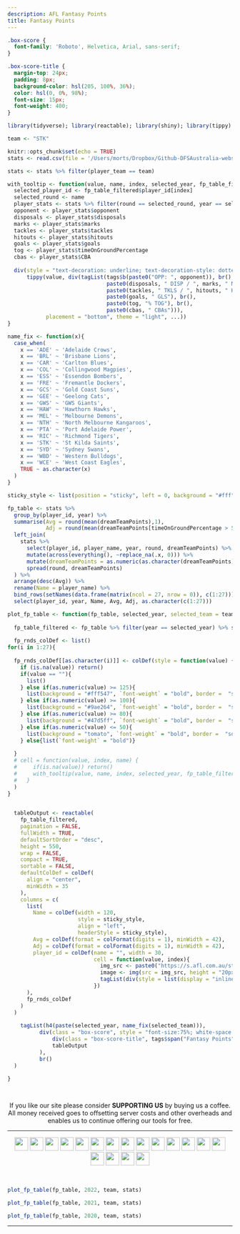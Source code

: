 ```yaml
---
description: AFL Fantasy Points
title: Fantasy Points
---
```


```css
.box-score {
  font-family: 'Roboto', Helvetica, Arial, sans-serif;
}

.box-score-title {
  margin-top: 24px;
  padding: 8px;
  background-color: hsl(205, 100%, 36%);
  color: hsl(0, 0%, 98%);
  font-size: 15px;
  font-weight: 400;
}

```

```r
library(tidyverse); library(reactable); library(shiny); library(tippy)

team <- "STK"

knitr::opts_chunk$set(echo = TRUE)
stats <- read.csv(file = '/Users/morts/Dropbox/Github-DFSAustralia-website/database/database-files/afl-database-2022.csv', stringsAsFactors = FALSE)

stats <- stats %>% filter(player_team == team)

with_tooltip <- function(value, name, index, selected_year, fp_table_filtered, stats, ...) {
  selected_player_id <- fp_table_filtered$player_id[index]
  selected_round <- name
  player_stats <- stats %>% filter(round == selected_round, year == selected_year, player_id == selected_player_id)
  opponent <- player_stats$opponent
  disposals <- player_stats$disposals
  marks <- player_stats$marks
  tackles <- player_stats$tackles
  hitouts <- player_stats$hitouts
  goals <- player_stats$goals
  tog <- player_stats$timeOnGroundPercentage
  cbas <- player_stats$CBA
  
  div(style = "text-decoration: underline; text-decoration-style: dotted; cursor: cursor",
      tippy(value, div(tagList(tags$b(paste0("OPP: ", opponent)), br(),
                               paste0(disposals, " DISP / ", marks, " MKS"), br(),
                               paste0(tackles, " TKLS / ", hitouts, " HOS"), br(),
                               paste0(goals, " GLS"), br(),
                               paste0(tog, "% TOG"), br(),
                               paste0(cbas, " CBAs"))), 
            placement = "bottom", theme = "light", ...))
}

name_fix <- function(x){
  case_when(
    x == 'ADE' ~ 'Adelaide Crows',
    x == 'BRL' ~ 'Brisbane Lions',
    x == 'CAR' ~ 'Carlton Blues',
    x == 'COL' ~ 'Collingwood Magpies',
    x == 'ESS' ~ 'Essendon Bombers',
    x == 'FRE' ~ 'Fremantle Dockers',
    x == 'GCS' ~ 'Gold Coast Suns',
    x == 'GEE' ~ 'Geelong Cats',
    x == 'GWS' ~ 'GWS Giants',  
    x == 'HAW' ~ 'Hawthorn Hawks',
    x == 'MEL' ~ 'Melbourne Demons',
    x == 'NTH' ~ 'North Melbourne Kangaroos',
    x == 'PTA' ~ 'Port Adelaide Power',
    x == 'RIC' ~ 'Richmond Tigers',
    x == 'STK' ~ 'St Kilda Saints',
    x == 'SYD' ~ 'Sydney Swans',
    x == 'WBD' ~ 'Western Bulldogs',
    x == 'WCE' ~ 'West Coast Eagles',
    TRUE ~ as.character(x)
  )
}

sticky_style <- list(position = "sticky", left = 0, background = "#fff", zIndex = 1, borderRight = "1px solid #eee")

fp_table <- stats %>%
  group_by(player_id, year) %>%
  summarise(Avg = round(mean(dreamTeamPoints),1),
            Adj = round(mean(dreamTeamPoints[timeOnGroundPercentage > 50]),1)) %>%
  left_join(
    stats %>%
      select(player_id, player_name, year, round, dreamTeamPoints) %>%
      mutate(across(everything(), ~replace_na(.x, 0))) %>%
      mutate(dreamTeamPoints = as.numeric(as.character(dreamTeamPoints))) %>%
      spread(round, dreamTeamPoints)
  ) %>%
  arrange(desc(Avg)) %>%
  rename(Name = player_name) %>%
  bind_rows(setNames(data.frame(matrix(ncol = 27, nrow = 0)), c(1:27))) %>%
  select(player_id, year, Name, Avg, Adj, as.character(c(1:27)))

plot_fp_table <- function(fp_table, selected_year, selected_team = team, stats){
  
  fp_table_filtered <- fp_table %>% filter(year == selected_year) %>% select(- year)
  
  fp_rnds_colDef <- list()
for(i in 1:27){
  
  fp_rnds_colDef[[as.character(i)]] <- colDef(style = function(value) {
    if (is.na(value)) return()
    if(value == ""){
      list()
    } else if(as.numeric(value) >= 125){
      list(background = "#fff547", `font-weight` = "bold", border =  "solid 1px", `border-color` = "white")
    } else if(as.numeric(value) >= 100){
      list(background = "#9ae264", `font-weight` = "bold", border =  "solid 1px", `border-color` = "white")
    } else if(as.numeric(value) >= 80){
      list(background = "#47d5ff", `font-weight` = "bold", border =  "solid 1px", `border-color` = "white")
    } else if(as.numeric(value) <= 50){
      list(background = "tomato", `font-weight` = "bold", border =  "solid 1px", `border-color` = "white", color = "white")
    } else{list(`font-weight` = "bold")}
    
  }
  # cell = function(value, index, name) {
  #     if(is.na(value)) return()
  #     with_tooltip(value, name, index, selected_year, fp_table_filtered, stats)
  #   }
  )
}

  
  tableOutput <- reactable(
    fp_table_filtered,
    pagination = FALSE,
    fullWidth = TRUE,
    defaultSortOrder = "desc",
    height = 550,
    wrap = FALSE,
    compact = TRUE,
    sortable = FALSE,
    defaultColDef = colDef(
      align = "center",
      minWidth = 35
    ),
    columns = c(
      list(
        Name = colDef(width = 120, 
                      style = sticky_style, 
                      align = "left",
                      headerStyle = sticky_style),
        Avg = colDef(format = colFormat(digits = 1), minWidth = 42),
        Adj = colDef(format = colFormat(digits = 1), minWidth = 42),
        player_id = colDef(name = "", width = 30,
                           cell = function(value, index){
                             img_src <- paste0("https://s.afl.com.au/staticfile/AFL%20Tenant/AFL/Players/ChampIDImages/XLarge2022/", sub("CD_I", "", value), ".png?i10c=img.resize(width:108)")
                             image <- img(src = img_src, height = "20px", alt = "")
                             tagList(div(style = list(display = "inline-block", width = "30px"), image))
                           })
      ),
      fp_rnds_colDef
    )
  )
  
    tagList(h4(paste(selected_year, name_fix(selected_team))),
          div(class = "box-score", style = "font-size:75%; white-space:nowrap",
              div(class = "box-score-title", tags$span("Fantasy Points")),
              tableOutput
          ),
          br()
  )
  
}

  

```

<center>
If you like our site please consider **SUPPORTING US** by buying us a coffee. All money received goes to offsetting server costs and other overheads and enables us to continue offering our tools for free.

<script type='text/javascript' src='https://storage.ko-fi.com/cdn/widget/Widget_2.js'></script><script type='text/javascript'>kofiwidget2.init('Shout us a Coffee', '#29abe0', 'E1E8C5INN');kofiwidget2.draw();</script> 
</center>

---

<p align="center">
[![](https://www.zerohanger.com/images/team-flags/adelaide-crows.png){height=30px style="margin-bottom: 3px"}](https://www.dfsaustralia.com/afl-fantasy-points-ade/) [![](https://www.zerohanger.com/images/team-flags/brisbane-lions.png){height=30px style="margin-bottom: 3px"}](https://www.dfsaustralia.com/afl-fantasy-points-brl/) [![](https://www.zerohanger.com/images/team-flags/carlton-blues.png){height=30px style="margin-bottom: 3px"}](https://www.dfsaustralia.com/afl-fantasy-points-car/) [![](https://www.zerohanger.com/images/team-flags/collingwood-magpies.png){height=30px style="margin-bottom: 3px"}](https://www.dfsaustralia.com/afl-fantasy-points-col/) [![](https://www.zerohanger.com/images/team-flags/essendon-bombers.png){height=30px style="margin-bottom: 3px"}](https://www.dfsaustralia.com/afl-fantasy-points-ess/) [![](https://www.zerohanger.com/images/team-flags/fremantle-dockers.png){height=30px style="margin-bottom: 3px"}](https://www.dfsaustralia.com/afl-fantasy-points-fre/) [![](https://www.zerohanger.com/images/team-flags/gold-coast-suns.png){height=30px style="margin-bottom: 3px"}](https://www.dfsaustralia.com/afl-fantasy-points-gcs/) [![](https://www.zerohanger.com/images/team-flags/geelong-cats.png){height=30px style="margin-bottom: 3px"}](https://www.dfsaustralia.com/afl-fantasy-points-gee/) [![](https://www.zerohanger.com/images/team-flags/gws-giants.png){height=30px style="margin-bottom: 3px"}](https://www.dfsaustralia.com/afl-fantasy-points-gws/) [![](https://www.zerohanger.com/images/team-flags/hawthorn-hawks.png){height=30px style="margin-bottom: 3px"}](https://www.dfsaustralia.com/afl-fantasy-points-haw/) [![](https://www.zerohanger.com/images/team-flags/melbourne-demons.png){height=30px style="margin-bottom: 3px"}](https://www.dfsaustralia.com/afl-fantasy-points-mel/) [![](https://www.zerohanger.com/images/team-flags/north-melbourne-kangaroos.png){height=30px style="margin-bottom: 3px"}](https://www.dfsaustralia.com/afl-fantasy-points-nth/) [![](https://www.zerohanger.com/images/team-flags/port-adelaide-power.png){height=30px style="margin-bottom: 3px"}](https://www.dfsaustralia.com/afl-fantasy-points-pta/) [![](https://www.zerohanger.com/images/team-flags/richmond-tigers.png){height=30px style="margin-bottom: 3px"}](https://www.dfsaustralia.com/afl-fantasy-points-ric/) [![](https://www.zerohanger.com/images/team-flags/st-kilda-saints.png){height=30px style="margin-bottom: 3px"}](https://www.dfsaustralia.com/afl-fantasy-points-stk/) [![](https://www.zerohanger.com/images/team-flags/sydney-swans.png){height=30px style="margin-bottom: 3px"}](https://www.dfsaustralia.com/afl-fantasy-points-syd/) [![](https://www.zerohanger.com/images/team-flags/western-bulldogs.png){height=30px style="margin-bottom: 3px"}](https://www.dfsaustralia.com/afl-fantasy-points-wbd/) [![](https://www.zerohanger.com/images/team-flags/west-coast-eagles.png){height=30px style="margin-bottom: 3px"}](https://www.dfsaustralia.com/afl-fantasy-points-wce/)
</p>

<br />

```r
plot_fp_table(fp_table, 2022, team, stats)
```

```r
plot_fp_table(fp_table, 2021, team, stats)
```

```r
plot_fp_table(fp_table, 2020, team, stats)
```

---

